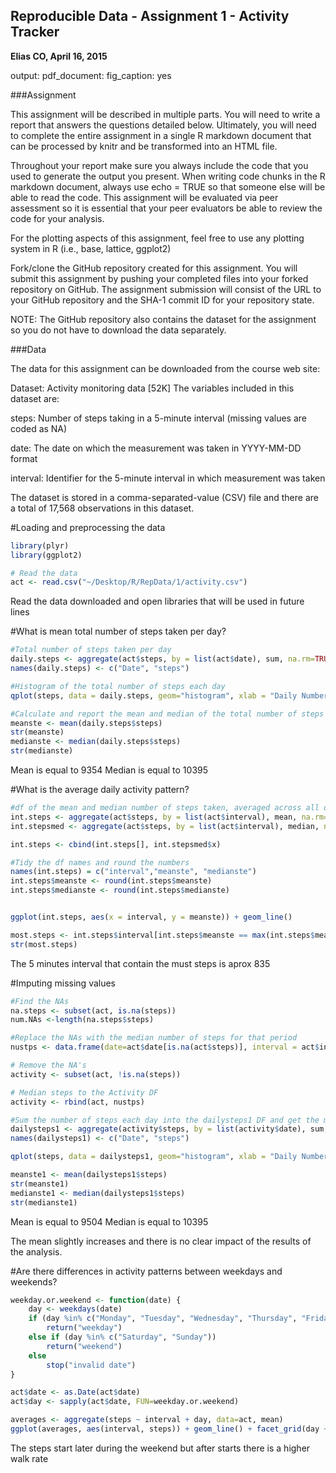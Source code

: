 Reproducible Data - Assignment 1 - Activity Tracker
----------------------------------------------------
**Elias CO, April 16, 2015**

output:
  pdf_document:
    fig_caption: yes

###Assignment

This assignment will be described in multiple parts. You will need to write a report that answers the questions detailed below. Ultimately, you will need to complete the entire assignment in a single R markdown document that can be processed by knitr and be transformed into an HTML file.

Throughout your report make sure you always include the code that you used to generate the output you present. When writing code chunks in the R markdown document, always use echo = TRUE so that someone else will be able to read the code. This assignment will be evaluated via peer assessment so it is essential that your peer evaluators be able to review the code for your analysis.

For the plotting aspects of this assignment, feel free to use any plotting system in R (i.e., base, lattice, ggplot2)

Fork/clone the GitHub repository created for this assignment. You will submit this assignment by pushing your completed files into your forked repository on GitHub. The assignment submission will consist of the URL to your GitHub repository and the SHA-1 commit ID for your repository state.

NOTE: The GitHub repository also contains the dataset for the assignment so you do not have to download the data separately.

###Data

The data for this assignment can be downloaded from the course web site:

Dataset: Activity monitoring data [52K]
The variables included in this dataset are:

steps: Number of steps taking in a 5-minute interval (missing values are coded as NA)

date: The date on which the measurement was taken in YYYY-MM-DD format

interval: Identifier for the 5-minute interval in which measurement was taken

The dataset is stored in a comma-separated-value (CSV) file and there are a total of 17,568 observations in this dataset.

#Loading and preprocessing the data



```r
library(plyr)
library(ggplot2)

# Read the data
act <- read.csv("~/Desktop/R/RepData/1/activity.csv") 
```

Read the data downloaded and open libraries that will be used in future lines

#What is mean total number of steps taken per day?

```r
#Total number of steps taken per day
daily.steps <- aggregate(act$steps, by = list(act$date), sum, na.rm=TRUE) 
names(daily.steps) <- c("Date", "steps")

#Histogram of the total number of steps each day
qplot(steps, data = daily.steps, geom="histogram", xlab = "Daily Number of Steps",ylab = "# of Steps", binwidth = 300)

#Calculate and report the mean and median of the total number of steps taken each day
meanste <- mean(daily.steps$steps) 
str(meanste)
medianste <- median(daily.steps$steps)
str(medianste)
```

Mean is equal to 9354 
Median is equal to 10395

#What is the average daily activity pattern?

```r
#df of the mean and median number of steps taken, averaged across all days (y-axis)
int.steps <- aggregate(act$steps, by = list(act$interval), mean, na.rm=TRUE)
int.stepsmed <- aggregate(act$steps, by = list(act$interval), median, na.rm=TRUE)

int.steps <- cbind(int.steps[], int.stepsmed$x)

#Tidy the df names and round the numbers
names(int.steps) = c("interval","meanste", "medianste")
int.steps$meanste <- round(int.steps$meanste)
int.steps$medianste <- round(int.steps$medianste)


ggplot(int.steps, aes(x = interval, y = meanste)) + geom_line()

most.steps <- int.steps$interval[int.steps$meanste == max(int.steps$meanste)]
str(most.steps)

```

The 5 minutes interval that contain the must steps is aprox 835

#Imputing missing values

```r
#Find the NAs
na.steps <- subset(act, is.na(steps))
num.NAs <-length(na.steps$steps)

#Replace the NAs with the median number of steps for that period
nustps <- data.frame(date=act$date[is.na(act$steps)], interval = act$interval[is.na(act$steps)], steps=int.steps[match(int.steps$interval, act$interval[is.na(act$steps)]),3])

# Remove the NA's
activity <- subset(act, !is.na(steps))

# Median steps to the Activity DF
activity <- rbind(act, nustps)

#Sum the number of steps each day into the dailysteps1 DF and get the mean and median 
dailysteps1 <- aggregate(activity$steps, by = list(activity$date), sum, na.rm=TRUE)
names(dailysteps1) <- c("Date", "steps")

qplot(steps, data = dailysteps1, geom="histogram", xlab = "Daily Number of Steps", binwidth = 300)

meanste1 <- mean(dailysteps1$steps)
str(meanste1)
medianste1 <- median(dailysteps1$steps)
str(medianste1)

```

Mean is equal to 9504 
Median is equal to 10395

The mean slightly increases and there is no clear impact of the results of the analysis.

#Are there differences in activity patterns between weekdays and weekends?

```r

weekday.or.weekend <- function(date) {
    day <- weekdays(date)
    if (day %in% c("Monday", "Tuesday", "Wednesday", "Thursday", "Friday"))
        return("weekday")
    else if (day %in% c("Saturday", "Sunday"))
        return("weekend")
    else
        stop("invalid date")
}

act$date <- as.Date(act$date)
act$day <- sapply(act$date, FUN=weekday.or.weekend)

averages <- aggregate(steps ~ interval + day, data=act, mean)
ggplot(averages, aes(interval, steps)) + geom_line() + facet_grid(day ~.) + xlab("5-minute interval") + ylab("Number of steps")
```

The steps start later during the weekend but after starts there is a higher walk rate